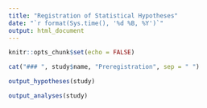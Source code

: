 ```yaml
---
title: "Registration of Statistical Hypotheses"
date: "`r format(Sys.time(), '%d %B, %Y')`"
output: html_document
---
```


```r
knitr::opts_chunk$set(echo = FALSE)
```


```r
cat("### ", study$name, "Preregistration", sep = " ")
```

```r
output_hypotheses(study)
```

```r
output_analyses(study)
```


